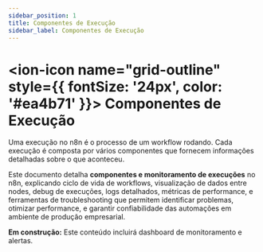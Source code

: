 ---
sidebar_position: 1
title: Componentes de Execução
sidebar_label: Componentes de Execução
---

# <ion-icon name="grid-outline" style={{ fontSize: '24px', color: '#ea4b71' }}></ion-icon> Componentes de Execução

Uma execução no n8n é o processo de um workflow rodando. Cada execução é composta por vários componentes que fornecem informações detalhadas sobre o que aconteceu.

Este documento detalha **componentes e monitoramento de execuções** no n8n, explicando ciclo de vida de workflows, visualização de dados entre nodes, debug de execuções, logs detalhados, métricas de performance, e ferramentas de troubleshooting que permitem identificar problemas, otimizar performance, e garantir confiabilidade das automações em ambiente de produção empresarial.

<div class="em-construcao">

  <strong>Em construção:</strong> Este conteúdo incluirá dashboard de monitoramento e alertas.
</div>
